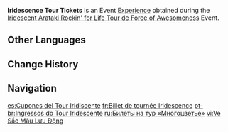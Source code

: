 {{Item Infobox
|id           = 000172
|image        = Item Iridescence Tour Tickets.png
|type         = Experience
|group        = Event Items
|event        = Iridescent Arataki Rockin' for Life Tour de Force of Awesomeness
|quality      = 3
|description  = A mysterious ticket that symbolizes the spirit of rock 'n' roll. It appears able to grant its holder hot-blooded passion...<br>You can exchange this for valuable rewards during the "Iridescent Arataki Rockin' for Life Tour de Force of Awesomeness," and send an invitation to an important companion...
|source1      = Obtained by completing missions during the [[Iridescent Arataki Rockin' for Life Tour de Force of Awesomeness]] Event.
}}
'''Iridescence Tour Tickets''' is an Event [[Experience]] obtained during the [[Iridescent Arataki Rockin' for Life Tour de Force of Awesomeness]] Event.

==Other Languages==
{{Other Languages
|en       = Iridescence Tour Tickets
|zhs      = 「虹色巡回券」
|zhs_rm   = 
|zht      = 「虹色巡迴券」
|zht_rm   = 
|zh_tl    = 
|ja       = 「イリデッセンスツアーチケット」
|ja_rm    = "Iridessensu Tsuaa Chiketto"
|ko       = 「무지갯빛 투어 티켓」
|ko_rm    = 
|ko_tl    = 
|es       = Cupones del Tour Iridiscente
|es_tl    = Iridescence Tour Coupons
|fr       = Billet de tournée Iridescence
|fr_tl    = Iridescence Tour Ticket
|ru       = Билеты на тур «Многоцветье»
|ru_tl    = "Multicolor" Tour Tickets
|th       = "บัตรทัวร์แสงสีตระการตา"
|th_rm    = 
|th_tl    = 
|vi       = Vé Sắc Màu Lưu Động
|vi_tl    = 
|de       = „Regenbogen-Ticket“
|de_tl    = "Rainbow Ticket"
|id       = Iridescence Tour Ticket
|pt       = Ingressos do Tour Iridescente
|pt_tl    = 
|tr       = Parıldayan Turne Bileti
|tr_tl    = 
|it       = Biglietti del Tour dell'arcobaleno
|it_tl    = 
}}

==Change History==
{{Change History|4.6}}

==Navigation==
{{EXP Navbox|EXP Types}}

[[es:Cupones del Tour Iridiscente]]
[[fr:Billet de tournée Iridescence]]
[[pt-br:Ingressos do Tour Iridescente]]
[[ru:Билеты на тур «Многоцветье»]]
[[vi:Vé Sắc Màu Lưu Động]]